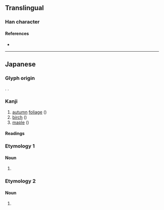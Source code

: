 {{also|槭|糀}}
{{character info/new}}
==Translingual==

===Han character===
{{Han char|rn=75|rad=木|as=07|sn=11|four=|canj=DTOP|ids=⿰木花}}

====References====
* {{Han ref|kx=0537.131|dkj=15065|dj=0924.180|hdz=21210.041|uh=691B|ud=26907}}

----

==Japanese==
{{wikipedia|lang=ja}}

===Glyph origin===
{{ja-etym-kokuji}}. {{Han compound|木|花}}.

===Kanji===
{{ja-kanji|grade=|rs=木07}}

# [[autumn]] [[foliage]] ({{ja-r|紅葉|もみじ}})
# [[birch]] ({{ja-r|樺|かば}})
# [[maple]] ({{ja-r|紅葉|もみじ-ば}})

====Readings====
{{ja-readings
|kun=かば-, もみじ-<もみぢ-
}}

===Etymology 1===
{{ja-kanjitab|もみじ|yomi=k}}

====Noun====
{{ja-noun|もみじ|hhira=もみぢ}}

# {{alternative spelling of|lang=ja|紅葉}}

===Etymology 2===
{{ja-kanjitab|かば|yomi=k}}

====Noun====
{{ja-noun|かば}}

# {{alternative spelling of|lang=ja|樺}}
